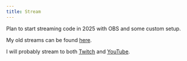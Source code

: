 ```yaml
---
title: Stream
---
```


Plan to start streaming code in 2025 with OBS and some custom setup.

My old streams can be found [here](https://youtube.com/@nikivdev/streams).

I will probably stream to both [Twitch](https://www.twitch.tv/nikivdev) and [YouTube](https://www.youtube.com/channel/UCEKqrUfr_FMKIO9XSJS4vDw).
